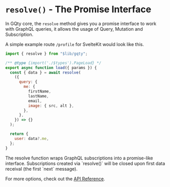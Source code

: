 
# `resolve()` - The Promise Interface

In GQty core, the `resolve` method gives you a promise interface to work with
GraphQL queries, it allows the usage of Query, Mutation and Subscription.

A simple example route `/profile` for SvelteKit would look like this.

```js filename="src/routes/profile/+page.js"
import { resolve } from "$lib/gqty";

/** @type {import('./$types').PageLoad} */
export async function load({ params }) {
  const { data } = await resolve(
    ({
      query: {
        me: {
          firstName,
          lastName,
          email,
          image: { src, alt },
        },
      },
    }) => {}
  );

  return {
    user: data?.me,
  };
}
```

<Alert title="Subscriptions">
  The resolve function wraps GraphQL subscriptions into a promise-like
  interface. Subscriptions created via `resolve()` will be closed upon first
  data receival (the first `next` message).
</Alert>

For more options, check out the [API Reference](/api-reference/core/resolve).
